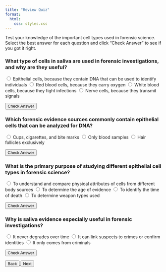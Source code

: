 ```yaml
---
title: "Review Quiz"
format:
  html:
    css: styles.css
---
```


Test your knowledge of the important cell types used in forensic science. Select the best answer for each question and click "Check Answer" to see if you got it right.

<div class="lesson-card">
  <h3>What type of cells in saliva are used in forensic investigations, and why are they useful?</h3>
<div class="question-options">
  <label><input type="radio" name="q1" value="1"> Epithelial cells, because they contain DNA that can be used to identify individuals</label>
  <label><input type="radio" name="q1" value="2"> Red blood cells, because they carry oxygen</label>
  <label><input type="radio" name="q1" value="3"> White blood cells, because they fight infections</label>
  <label><input type="radio" name="q1" value="4"> Nerve cells, because they transmit signals</label>
</div>
  <button class="btn check-btn" onclick="checkAnswer(1)">Check Answer</button>
  <div id="result-1" class="result-message"></div>
</div>

<div class="lesson-card">
  <h3>Which forensic evidence sources commonly contain epithelial cells that can be analyzed for DNA?</h3>
<div class="question-options">
  <label><input type="radio" name="q2" value="1"> Cups, cigarettes, and bite marks</label>
  <label><input type="radio" name="q2" value="2"> Only blood samples</label>
  <label><input type="radio" name="q2" value="3"> Hair follicles exclusively</label>
</div>
  <button class="btn check-btn" onclick="checkAnswer(2)">Check Answer</button>
  <div id="result-2" class="result-message"></div>
</div>

<div class="lesson-card">
  <h3>What is the primary purpose of studying different epithelial cell types in forensic science?</h3>
<div class="question-options">
  <label><input type="radio" name="q3" value="1"> To understand and compare physical attributes of cells from different body sources</label>
  <label><input type="radio" name="q3" value="2"> To determine the age of evidence</label>
  <label><input type="radio" name="q3" value="3"> To identify the time of death</label>
  <label><input type="radio" name="q3" value="4"> To determine weapon types used</label>
</div>
  <button class="btn check-btn" onclick="checkAnswer(3)">Check Answer</button>
  <div id="result-3" class="result-message"></div>
</div>

<div class="lesson-card">
  <h3>Why is saliva evidence especially useful in forensic investigations?</h3>
<div class="question-options">
  <label><input type="radio" name="q4" value="1"> It never degrades over time</label>
  <label><input type="radio" name="q4" value="2"> It can link suspects to crimes or confirm identities</label>
  <label><input type="radio" name="q4" value="3"> It only comes from criminals</label>
</div>
  <button class="btn check-btn" onclick="checkAnswer(4)">Check Answer</button>
  <div id="result-4" class="result-message"></div>
</div>
  <a href="5-buccal.html">
    <button class="btn">Back</button>
  </a>
  <a href="index.html">
    <button class="btn">Next</button>
  </a>

<script>
function checkAnswer(questionNum) {
  const selected = document.querySelector(`input[name="q${questionNum}"]:checked`);
  const resultDiv = document.getElementById(`result-${questionNum}`);

  if (!selected) {
    resultDiv.innerHTML = '<p style="color: orange;">Please select an answer!</p>';
    return;
}

// Correct answers: Q1=1, Q2=1, Q3=1, Q4=2
const correctAnswers = {1: '1', 2: '1', 3: '1', 4: '2'};
const correctAnswer = correctAnswers[questionNum];

if (selected.value === correctAnswer) {
  resultDiv.innerHTML = '<p style="color: green;">✓ Correct!</p>';
} else {
  const correctText = {
    1: 'Epithelial cells, because they contain DNA that can be used to identify individuals',
    2: 'Cups, cigarettes, and bite marks',
    3: 'To understand and compare physical attributes of cells from different body sources',
    4: 'It can link suspects to crimes or confirm identities'
  };
  resultDiv.innerHTML = `<p style="color: red;">✗ Incorrect. The correct answer is: ${correctText[questionNum]}.</p>`;
  }
}
</script>